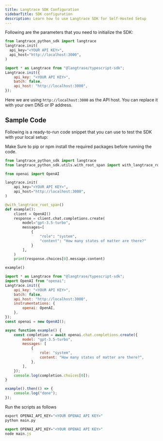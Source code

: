 ```yaml
---
title: Langtrace SDK Configuration
sidebarTitle: SDK configuration
description: Learn how to use Langtrace SDK for Self-Hosted Setup
---
```


Following are the parameters that you need to initialize the SDK:

<CodeGroup>

```python Python
from langtrace_python_sdk import langtrace
langtrace.init(
  api_key="<YOUR API KEY>",
  api_host="http://localhost:3000",
)
```

```javascript Javascript
import * as Langtrace from "@langtrase/typescript-sdk";
Langtrace.init({
	api_key: "<YOUR API KEY>",
	batch: false,
	api_host: "http://localhost:3000",
});
```

</CodeGroup>

Here we are using `http://localhost:3000` as the API host. You can replace it with your own DNS or IP address.

## Sample Code

Following is a ready-to-run code snippet that you can use to test the SDK with your local setup:

<Info>
	Make Sure to pip or npm install the required packages before running the code.
</Info>

<CodeGroup>

```python Python
from langtrace_python_sdk import langtrace
from langtrace_python_sdk.utils.with_root_span import with_langtrace_root_span

from openai import OpenAI

langtrace.init(
    api_key="<YOUR API KEY>",
    api_host="http://localhost:3000",
)

@with_langtrace_root_span()
def example():
    client = OpenAI()
    response = client.chat.completions.create(
        model="gpt-3.5-turbo",
        messages=[
            {
                "role": "system",
                "content": "How many states of matter are there?"
            }
        ],
    )
    print(response.choices[0].message.content)

example()
```

```javascript Javascript
import * as Langtrace from "@langtrase/typescript-sdk";
import OpenAI from "openai";
Langtrace.init({
	api_key: "<YOUR API KEY>",
	batch: false,
	api_host: "http://localhost:3000",
	instrumentations: {
		openai: OpenAI,
	},
});
const openai = new OpenAI();

async function example() {
	const completion = await openai.chat.completions.create({
		model: "gpt-3.5-turbo",
		messages: [
			{
				role: "system",
				content: "How many states of matter are there?",
			},
		],
	});
	console.log(completion.choices[0]);
}

example().then(() => {
	console.log("done");
});
```

</CodeGroup>

Run the scripts as follows

<CodeGroup>

```python main.py
export OPENAI_API_KEY="<YOUR OPENAI API KEY>"
python main.py
```

```javascript main.js
export OPENAI_API_KEY="<YOUR OPENAI API KEY>"
node main.js
```

</CodeGroup>
